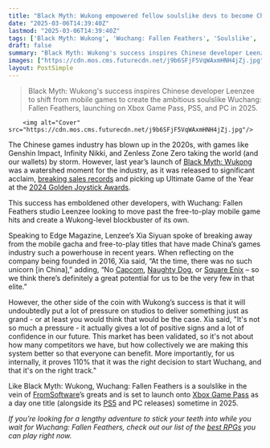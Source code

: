 ```yaml
---
title: "Black Myth: Wukong empowered fellow soulslike devs to become China's first 'elite' devs on par with Naughty Dog or Capcom: 'The market has been validated'"
date: "2025-03-06T14:39:40Z"
lastmod: "2025-03-06T14:39:40Z"
tags: ['Black Myth: Wukong', 'Wuchang: Fallen Feathers', 'Soulslike', 'Action RPG', 'Xbox Game Pass', 'PS5', 'PC', 'China', 'Game Industry']
draft: false
summary: "Black Myth: Wukong's success inspires Chinese developer Leenzee to shift from mobile games to create the ambitious soulslike Wuchang: Fallen Feathers, launching on Xbox Game Pass, PS5, and PC in 2025."
images: ["https://cdn.mos.cms.futurecdn.net/j9b6SFjF5VqWAxmHNH4jZj.jpg"]
layout: PostSimple
---
```

> Black Myth: Wukong's success inspires Chinese developer Leenzee to shift from mobile games to create the ambitious soulslike Wuchang: Fallen Feathers, launching on Xbox Game Pass, PS5, and PC in 2025.


        <img alt="Cover" src="https://cdn.mos.cms.futurecdn.net/j9b6SFjF5VqWAxmHNH4jZj.jpg"/>
        
The Chinese games industry has blown up in the 2020s, with games like Genshin Impact, Infinity Nikki, and Zenless Zone Zero taking the world (and our wallets) by storm. However, last year’s launch of [<u>Black Myth: Wukong</u>](https://www.gamesradar.com/games/action-rpg/black-myth-wukong-guide/) was a watershed moment for the industry, as it was released to significant acclaim, [<u>breaking sales records</u>](https://www.gamesradar.com/games/action-rpg/black-myth-wukong-is-one-of-the-fastest-selling-games-of-all-time-beating-elden-ring-and-hogwarts-legacy-with-10-million-copies-sold-in-just-4-days/) and picking up Ultimate Game of the Year at the [<u>2024 Golden Joystick Awards</u>](https://www.gamesradar.com/games/here-are-all-the-golden-joystick-awards-2024-winners/).

This success has emboldened other developers, with Wuchang: Fallen Feathers studio Leenzee looking to move past the free-to-play mobile game hits and create a Wukong-level blockbuster of its own.

Speaking to Edge Magazine, Lenzee’s Xia Siyuan spoke of breaking away from the mobile gacha and free-to-play titles that have made China’s games industry such a powerhouse in recent years. When reflecting on the company being founded in 2016, Xia said, “At the time, there was no such unicorn [in China],” adding, “No [<u>Capcom</u>](https://www.gamesradar.com/tag/capcom/), [<u>Naughty Dog</u>](https://www.gamesradar.com/tag/naughty-dog/), or [<u>Square Enix</u>](https://www.gamesradar.com/tag/square_enix/) – so we think there’s definitely a great potential for us to be the very few in that elite.”

However, the other side of the coin with Wukong’s success is that it will undoubtedly put a lot of pressure on studios to deliver something just as grand - or at least you would think that would be the case. Xia said, "It's not so much a pressure - it actually gives a lot of positive signs and a lot of confidence in our future. This market has been validated, so it's not about how many competitors we have, but how collectively we are making this system better so that everyone can benefit. More importantly, for us internally, it proves 110% that it was the right decision to start Wuchang, and that it's on the right track."

Like Black Myth: Wukong, Wuchang: Fallen Feathers is a soulslike in the vein of [<u>FromSoftware</u>](https://www.gamesradar.com/tag/fromsoftware/)’s greats and is set to launch onto [<u>Xbox Game Pass</u>](https://www.gamesradar.com/tag/xbox-game-pass/) as a day one title (alongside its [<u>PS5</u>](https://www.gamesradar.com/platforms/playstation/ps5/) and PC releases) sometime in 2025.

*If you’re looking for a lengthy adventure to stick your teeth into while you wait for Wuchang: Fallen Feathers, check out our list of the *[<u><em>best RPGs</em></u>](https://www.gamesradar.com/best-rpg-games/)* you can play right now.*
        